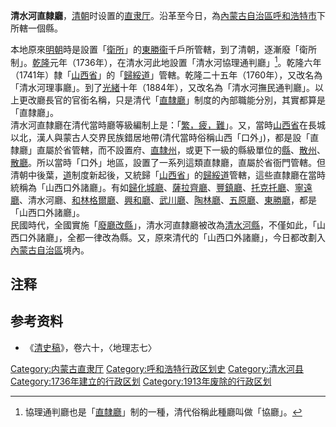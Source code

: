 '''清水河直隸廳'''，[[清朝|清朝]]时设置的[[直隶厅|直隶厅]]。沿革至今日，為[[內蒙古自治區|內蒙古自治區]][[呼和浩特市|呼和浩特市]]下所轄一個縣。

本地原來[[明朝|明朝]]時是設置「[[衛所制|衛所]]」的[[東勝衞|東勝衞]]千戶所管轄，到了清朝，逐漸廢「衛所制」。[[乾隆|乾隆]]元年（1736年），在清水河此地設置「清水河協理通判廳」<ref>協理通判廳也是「[[直隸廳|直隸廳]]」制的一種，清代俗稱此種廳叫做「協廳」。</ref>。乾隆六年（1741年）隸「[[山西布政使司|山西省]]」的「[[歸綏道|歸綏道]]」管轄。乾隆二十五年（1760年），又改名為「清水河理事廳」。到了[[光緒|光緒]]十年（1884年），又改名為「清水河撫民通判廳」。以上更改廳長官的官銜名稱，只是清代「[[直隸廳|直隸廳]]」制度的內部職能分別，其實都算是「直隸廳」。<br />

清水河直隸廳在清代當時廳等級編制上是：「[[冲繁疲难|繁，疲，難]]」。又，當時[[山西布政使司|山西省]]在長城以北，漢人與蒙古人交界民族錯居地帶(清代當時俗稱山西「口外」)，都是設「直隸廳」直屬於省管轄，而不設置府、[[直隸州|直隸州]]，或更下一級的縣級單位的[[縣|縣]]、[[散州|散州]]、[[散廳|散廳]]。所以當時「口外」地區，設置了一系列這類直隸廳，直屬於省衙門管轄。但清朝中後葉，[[道員|道]]制度新起後，又統歸「[[山西布政使司|山西省]]」的[[歸綏道|歸綏道]]管轄，這些直隸廳在當時統稱為「山西口外諸廳」。有如[[歸化城廳|歸化城廳]]、[[薩拉齊廳|薩拉齊廳]]、[[豐鎮廳|豐鎮廳]]、[[托克托廳|托克托廳]]、[[寧遠廳|寧遠廳]]、清水河廳、[[和林格爾廳|和林格爾廳]]、[[興和廳|興和廳]]、[[武川廳|武川廳]]、[[陶林廳|陶林廳]]、[[五原廳|五原廳]]、[[東勝直隸廳|東勝廳]]，都是「山西口外諸廳」。<br />

民國時代，全國實施「[[废府州厅改县|廢廳改縣]]」，清水河直隸廳被改為[[清水河縣|清水河縣]]，不僅如此，「山西口外諸廳」，全都一律改為縣。又，原來清代的「山西口外諸廳」，今日都改劃入[[內蒙古自治區|內蒙古自治區]]境內。

== 注释 ==

{{Reflist|2}}

==参考资料==

*《[[清史稿|清史稿]]》，卷六十，〈地理志七〉

{{清朝山西省行政區劃|nocat}}
{{DEFAULTSORT:Q}}
[[Category:内蒙古直隶厅|Category:内蒙古直隶厅]]
[[Category:呼和浩特行政区划史|Category:呼和浩特行政区划史]]
[[Category:清水河县|Category:清水河县]]
[[Category:1736年建立的行政区划|Category:1736年建立的行政区划]]
[[Category:1913年废除的行政区划|Category:1913年废除的行政区划]]